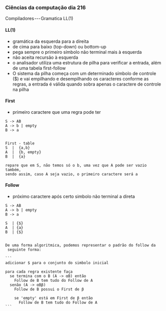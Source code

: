 




### Ciências da computação dia 216

Compiladores --- Gramatica LL(1)

#### LL(1)

-   gramática da esquerda para a direita
-   de cima para baixo (top-down) ou bottom-up
-   pega sempre o primeiro símbolo não terminal mais à esquerda
-   não aceita recursão à esquerda
-   o analisador utiliza uma estrutura de pilha para verificar a
    entrada, além de uma tabela first-follow
-   O sistema da pilha começa com um determinado símbolo de controle
    (\$) e vai empilhando e desempilhando os caracteres conforme as
    regras, a entrada é válida quando sobra apenas o caractere de
    controle na pilha

#### First

-   primeiro caractere que uma regra pode ter

``` {code-block-mode="2" spellcheck="false" code-block-lang="plaintext"}
S -> AB
A -> b | empty
B -> a


First - table
S  |  {a,b}
A  |  {b, empty}
B  |  {a}

repare que em S, não temos só o b, uma vez que A pode ser vazio também, 
sendo assim, caso A seja vazio, o primeiro caractere será a
```

#### Follow

-   próximo caractere após certo simbolo não terminal a direta

```` {code-block-mode="2" spellcheck="false" code-block-lang="markdown"}
S -> AB
A -> b | empty
B -> a

S  | {$}       
A  | {a}       
B  | {$}       


De uma forma algoritmica, podemos representar o padrão do follow da
 seguinte forma:

```
adicionar $ para o conjunto do simbolo inicial

para cada regra existente faça
  se termina com o B (A -> αB) então
    Follow de B tem tudo do Follow de A
  senão (A -> αBβ)
    Follow de B possui o First de β
    
    se 'empty' está em First de β então
      Follow de B tem tudo do Follow de A
```
````


